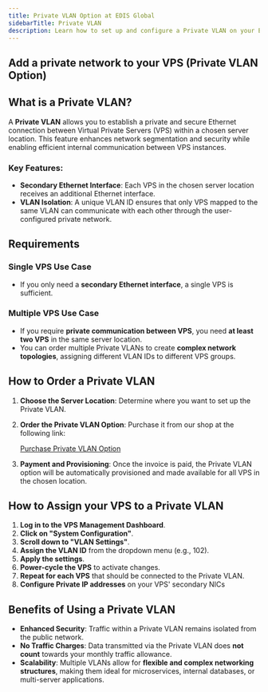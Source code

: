 ```yaml
---
title: Private VLAN Option at EDIS Global
sidebarTitle: Private VLAN
description: Learn how to set up and configure a Private VLAN on your EDIS Global VPS for secure internal communication.
---
```


## Add a private network to your VPS (Private VLAN Option)

## What is a Private VLAN?
A **Private VLAN** allows you to establish a private and secure Ethernet connection between Virtual Private Servers (VPS) within a chosen server location. This feature enhances network segmentation and security while enabling efficient internal communication between VPS instances.

### Key Features:
- **Secondary Ethernet Interface**: Each VPS in the chosen server location receives an additional Ethernet interface.
- **VLAN Isolation**: A unique VLAN ID ensures that only VPS mapped to the same VLAN can communicate with each other through the user-configured private network.

## Requirements
### Single VPS Use Case
- If you only need a **secondary Ethernet interface**, a single VPS is sufficient.

### Multiple VPS Use Case
- If you require **private communication between VPS**, you need **at least two VPS** in the same server location.
- You can order multiple Private VLANs to create **complex network topologies**, assigning different VLAN IDs to different VPS groups.

## How to Order a Private VLAN
1. **Choose the Server Location**: Determine where you want to set up the Private VLAN.
2. **Order the Private VLAN Option**: Purchase it from our shop at the following link:
   
   [Purchase Private VLAN Option](https://manage.edisglobal.com/cart.php?gid=209)
3. **Payment and Provisioning**: Once the invoice is paid, the Private VLAN option will be automatically provisioned and made available for all VPS in the chosen location.

## How to Assign your VPS to a Private VLAN
1. **Log in to the VPS Management Dashboard**.
2. **Click on "System Configuration"**.
3. **Scroll down to "VLAN Settings"**.
4. **Assign the VLAN ID** from the dropdown menu (e.g., 102).
5. **Apply the settings**.
6. **Power-cycle the VPS** to activate changes.
7. **Repeat for each VPS** that should be connected to the Private VLAN.
8. **Configure Private IP addresses** on your VPS' secondary NICs

## Benefits of Using a Private VLAN
- **Enhanced Security**: Traffic within a Private VLAN remains isolated from the public network.
- **No Traffic Charges**: Data transmitted via the Private VLAN does **not count** towards your monthly traffic allowance.
- **Scalability**: Multiple VLANs allow for **flexible and complex networking structures**, making them ideal for microservices, internal databases, or multi-server applications.
